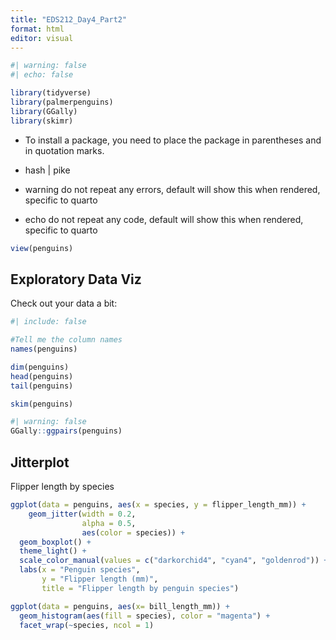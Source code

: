 ```yaml
---
title: "EDS212_Day4_Part2"
format: html
editor: visual
---
```


```r
#| warning: false
#| echo: false

library(tidyverse)
library(palmerpenguins)
library(GGally)
library(skimr)
```

-   To install a package, you need to place the package in parentheses and in quotation marks.

-   hash \| pike

-   warning do not repeat any errors, default will show this when rendered, specific to quarto

-   echo do not repeat any code, default will show this when rendered, specific to quarto

```r
view(penguins)
```

## Exploratory Data Viz

Check out your data a bit:

```r
#| include: false

#Tell me the column names
names(penguins)

dim(penguins)
head(penguins)
tail(penguins)
```

```r
skim(penguins)
```

```r
#| warning: false
GGally::ggpairs(penguins)
```

## Jitterplot

Flipper length by species

```r
ggplot(data = penguins, aes(x = species, y = flipper_length_mm)) +
    geom_jitter(width = 0.2,
                alpha = 0.5,
                aes(color = species)) +
  geom_boxplot() +
  theme_light() +
  scale_color_manual(values = c("darkorchid4", "cyan4", "goldenrod")) +
  labs(x = "Penguin species",
       y = "Flipper length (mm)",
       title = "Flipper length by penguin species")
```

```r
ggplot(data = penguins, aes(x= bill_length_mm)) +
  geom_histogram(aes(fill = species), color = "magenta") + 
  facet_wrap(~species, ncol = 1)
```
